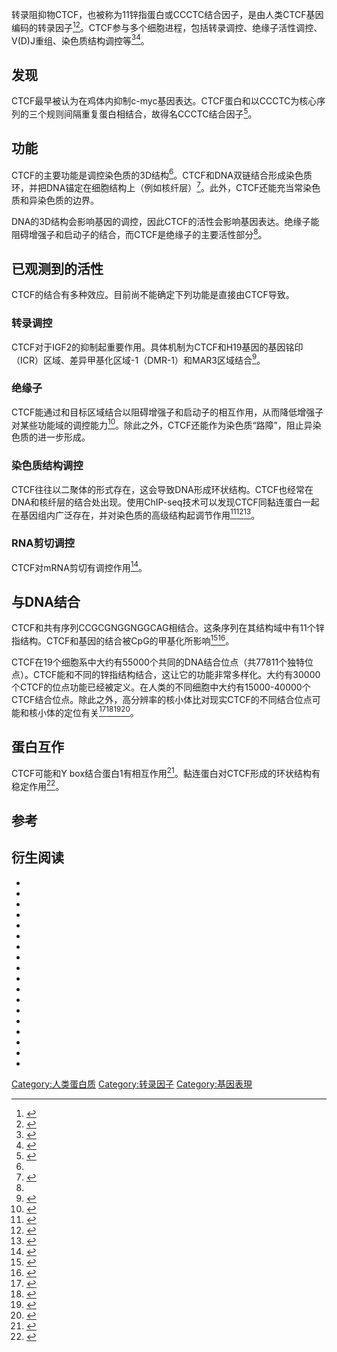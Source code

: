 {{NoteAT|G1=生命科学}}
{{PBB/10664}}

转录阻抑物CTCF，也被称为11锌指蛋白或CCCTC结合因子，是由人类CTCF基因编码的转录因子<ref>{{Cite journal|title=Restriction enzyme map for streptomycete plasmid pUC3|url=https://www.ncbi.nlm.nih.gov/pubmed/231272|last=Malik|first=V. S.|last2=Reusser|first2=F.|date=1979-10|journal=Plasmid|issue=4|volume=2|pages=627–631|issn=0147-619X|pmid=231272|access-date=2018-10-01|archive-date=2018-10-02|archive-url=https://web.archive.org/web/20181002020357/https://www.ncbi.nlm.nih.gov/pubmed/231272|dead-url=no}}</ref><ref>{{Cite journal|title=Evidence of a lack of enteric side-effects induced by DEAE-dextran in man|url=https://www.ncbi.nlm.nih.gov/pubmed/2448833|last=Zuccato|first=E.|last2=Mussini|first2=E.|date=1987-8|journal=Pharmacological Research Communications|issue=8|volume=19|pages=547–553|issn=0031-6989|pmid=2448833|last3=Spignoli|first3=G.|last4=Pupita|first4=F.|access-date=2018-10-01|archive-date=2018-10-02|archive-url=https://web.archive.org/web/20181002020140/https://www.ncbi.nlm.nih.gov/pubmed/2448833|dead-url=no}}</ref>。CTCF参与多个细胞进程，包括转录调控、绝缘子活性调控、V(D)J重组、染色质结构调控等<ref>{{Cite journal|title=[Effect of anesthetized antral mucosa on anti-peristaltic discharge]|url=https://www.ncbi.nlm.nih.gov/pubmed/3444155|last=Ishikawa|first=H.|date=1987-4|journal=Nihon Heikatsukin Gakkai Zasshi|issue=2|volume=23|pages=115–124|issn=0374-3527|pmid=3444155|access-date=2018-10-01|archive-date=2018-10-02|archive-url=https://web.archive.org/web/20181002020454/https://www.ncbi.nlm.nih.gov/pubmed/3444155|dead-url=no}}</ref><ref name="#1">{{Cite journal|title=Difference in extracellular radical release after chemotactic factor and calcium ionophore activation of the oxygen radical-generating system in human neutrophils|url=https://www.ncbi.nlm.nih.gov/pubmed/3040116|last=Dahlgren|first=C.|date=1987-08-19|journal=Biochimica Et Biophysica Acta|issue=1|volume=930|pages=33–38|issn=0006-3002|pmid=3040116|access-date=2018-10-01|archive-date=2018-10-02|archive-url=https://web.archive.org/web/20181002020421/https://www.ncbi.nlm.nih.gov/pubmed/3040116|dead-url=no}}</ref>。

== 发现 ==

CTCF最早被认为在鸡体内抑制c-myc基因表达。CTCF蛋白和以CCCTC为核心序列的三个规则间隔重复蛋白相结合，故得名CCCTC结合因子<ref name=":0">{{Cite journal|title=A novel sequence-specific DNA binding protein which interacts with three regularly spaced direct repeats of the CCCTC-motif in the 5'-flanking sequence of the chicken c-myc gene|url=https://www.ncbi.nlm.nih.gov/pubmed/2284094|last=Lobanenkov|first=V. V.|last2=Nicolas|first2=R. H.|date=1990-12|journal=Oncogene|issue=12|volume=5|pages=1743–1753|issn=0950-9232|pmid=2284094|last3=Adler|first3=V. V.|last4=Paterson|first4=H.|last5=Klenova|first5=E. M.|last6=Polotskaja|first6=A. V.|last7=Goodwin|first7=G. H.|access-date=2018-10-01|archive-date=2018-10-02|archive-url=https://web.archive.org/web/20181002020154/https://www.ncbi.nlm.nih.gov/pubmed/2284094|dead-url=no}}</ref>。

==功能==
CTCF的主要功能是调控染色质的3D结构<ref name="#1"/>。CTCF和DNA双链结合形成染色质环，并把DNA锚定在细胞结构上（例如核纤层）<ref>{{Cite journal|title=Domain organization of human chromosomes revealed by mapping of nuclear lamina interactions|url=https://www.ncbi.nlm.nih.gov/pubmed/18463634|last=Guelen|first=Lars|last2=Pagie|first2=Ludo|date=2008-06-12|journal=Nature|issue=7197|doi=10.1038/nature06947|volume=453|pages=948–951|issn=1476-4687|pmid=18463634|last3=Brasset|first3=Emilie|last4=Meuleman|first4=Wouter|last5=Faza|first5=Marius B.|last6=Talhout|first6=Wendy|last7=Eussen|first7=Bert H.|last8=de Klein|first8=Annelies|last9=Wessels|first9=Lodewyk|access-date=2018-10-01|archive-date=2018-10-02|archive-url=https://web.archive.org/web/20181002064544/https://www.ncbi.nlm.nih.gov/pubmed/18463634|dead-url=no}}</ref>。此外，CTCF还能充当常染色质和异染色质的边界。

DNA的3D结构会影响基因的调控，因此CTCF的活性会影响基因表达。绝缘子能阻碍增强子和启动子的结合，而CTCF是绝缘子的主要活性部分<ref name=":0" />。

== 已观测到的活性 ==

CTCF的结合有多种效应。目前尚不能确定下列功能是直接由CTCF导致。

=== 转录调控 ===
CTCF对于IGF2的抑制起重要作用。具体机制为CTCF和H19基因的基因铭印（ICR）区域、差异甲基化区域-1（DMR-1）和MAR3区域结合<ref>{{Cite journal|title=The many roles of the transcriptional regulator CTCF|url=https://www.ncbi.nlm.nih.gov/pubmed/12897849|last=Dunn|first=Katherine L.|last2=Davie|first2=James R.|date=2003-6|journal=Biochemistry and Cell Biology = Biochimie Et Biologie Cellulaire|issue=3|doi=10.1139/o03-052|volume=81|pages=161–167|issn=0829-8211|pmid=12897849|access-date=2018-10-01|archive-date=2018-10-02|archive-url=https://web.archive.org/web/20181002064507/https://www.ncbi.nlm.nih.gov/pubmed/12897849|dead-url=no}}</ref>。

=== 绝缘子 ===
CTCF能通过和目标区域结合以阻碍增强子和启动子的相互作用，从而降低增强子对某些功能域的调控能力<ref>{{Cite journal|title=[Surgical correction of multivalvular defects in patients who had earlier undergone heart surgery]|url=https://www.ncbi.nlm.nih.gov/pubmed/2612964|last=Malyshev|first=Iu I.|last2=Iarygin|first2=A. S.|date=1989-11|journal=Grudnaia Khirurgiia (Moscow, Russia)|issue=6|pages=17–20|issn=0017-4866|pmid=2612964|last3=Malyshev|first3=M. Iu|access-date=2018-10-01|archive-date=2018-10-02|archive-url=https://web.archive.org/web/20181002020200/https://www.ncbi.nlm.nih.gov/pubmed/2612964|dead-url=no}}</ref>。除此之外，CTCF还能作为染色质“路障”，阻止异染色质的进一步形成。

=== 染色质结构调控 ===
CTCF往往以二聚体的形式存在，这会导致DNA形成环状结构。CTCF也经常在DNA和核纤层的结合处出现。使用ChIP-seq技术可以发现CTCF同黏连蛋白一起在基因组内广泛存在，并对染色质的高级结构起调节作用<ref>{{Cite journal|title=CTCF tethers an insulator to subnuclear sites, suggesting shared insulator mechanisms across species|url=https://www.ncbi.nlm.nih.gov/pubmed/14759373|last=Yusufzai|first=Timur M.|last2=Tagami|first2=Hideaki|date=2004-01-30|journal=Molecular Cell|issue=2|volume=13|pages=291–298|issn=1097-2765|pmid=14759373|last3=Nakatani|first3=Yoshihiro|last4=Felsenfeld|first4=Gary|access-date=2018-10-01|archive-date=2018-10-02|archive-url=https://web.archive.org/web/20181002020245/https://www.ncbi.nlm.nih.gov/pubmed/14759373|dead-url=no}}</ref><ref>{{Cite journal|title=CTCF-dependent enhancer-blocking by alternative chromatin loop formation|url=https://www.ncbi.nlm.nih.gov/pubmed/19074263|last=Hou|first=Chunhui|last2=Zhao|first2=Hui|date=2008-12-23|journal=Proceedings of the National Academy of Sciences of the United States of America|issue=51|doi=10.1073/pnas.0808506106|volume=105|pages=20398–20403|issn=1091-6490|pmc=2629272|pmid=19074263|last3=Tanimoto|first3=Keiji|last4=Dean|first4=Ann|access-date=2018-10-01|archive-date=2018-10-02|archive-url=https://web.archive.org/web/20181002020316/https://www.ncbi.nlm.nih.gov/pubmed/19074263|dead-url=no}}</ref><ref>{{Cite journal|title=Electric shocks are ineffective in treatment of lethal effects of rattlesnake envenomation in mice|url=https://www.ncbi.nlm.nih.gov/pubmed/3438923|last=Johnson|first=E. K.|last2=Kardong|first2=K. V.|date=1987|journal=Toxicon: Official Journal of the International Society on Toxinology|issue=12|volume=25|pages=1347–1349|issn=0041-0101|pmid=3438923|last3=Mackessy|first3=S. P.|access-date=2018-10-01|archive-date=2018-10-02|archive-url=https://web.archive.org/web/20181002020351/https://www.ncbi.nlm.nih.gov/pubmed/3438923|dead-url=no}}</ref>。

=== RNA剪切调控 ===
CTCF对mRNA剪切有调控作用<ref>{{Cite journal|title=CTCF-promoted RNA polymerase II pausing links DNA methylation to splicing|url=https://www.ncbi.nlm.nih.gov/pubmed/21964334|last=Shukla|first=Sanjeev|last2=Kavak|first2=Ersen|date=2011-11-03|journal=Nature|issue=7371|doi=10.1038/nature10442|volume=479|pages=74–79|issn=1476-4687|pmid=21964334|last3=Gregory|first3=Melissa|last4=Imashimizu|first4=Masahiko|last5=Shutinoski|first5=Bojan|last6=Kashlev|first6=Mikhail|last7=Oberdoerffer|first7=Philipp|last8=Sandberg|first8=Rickard|last9=Oberdoerffer|first9=Shalini|access-date=2018-10-01|archive-date=2018-10-02|archive-url=https://web.archive.org/web/20181002020244/https://www.ncbi.nlm.nih.gov/pubmed/21964334|dead-url=no}}</ref>。

== 与DNA结合 ==
CTCF和共有序列CCGCGNGGNGGCAG相结合。这条序列在其结构域中有11个锌指结构。CTCF和基因的结合被CpG的甲基化所影响<ref>{{Cite journal|title=[Nursing--a new future]|url=https://www.ncbi.nlm.nih.gov/pubmed/2572726|last=Kroeker|first=L.|date=1989-9|journal=Krankenpflege (Frankfurt Am Main, Germany)|issue=9|volume=43|pages=426–429|issn=0944-9183|pmid=2572726|access-date=2018-10-01|archive-date=2018-10-02|archive-url=https://web.archive.org/web/20181002020236/https://www.ncbi.nlm.nih.gov/pubmed/2572726|dead-url=no}}</ref><ref>{{Cite journal|title=Methylation of a CTCF-dependent boundary controls imprinted expression of the Igf2 gene|url=https://www.ncbi.nlm.nih.gov/pubmed/10839546|last=Bell|first=A. C.|last2=Felsenfeld|first2=G.|date=2000-05-25|journal=Nature|issue=6785|doi=10.1038/35013100|volume=405|pages=482–485|issn=0028-0836|pmid=10839546|access-date=2018-10-01|archive-date=2018-10-02|archive-url=https://web.archive.org/web/20181002020211/https://www.ncbi.nlm.nih.gov/pubmed/10839546|dead-url=no}}</ref>。

CTCF在19个细胞系中大约有55000个共同的DNA结合位点（共77811个独特位点）。CTCF能和不同的锌指结构结合，这让它的功能非常多样化。大约有30000个CTCF的位点功能已经被定义。在人类的不同细胞中大约有15000-40000个CTCF结合位点。除此之外，高分辨率的核小体比对现实CTCF的不同结合位点可能和核小体的定位有关<ref>{{Cite journal|title=[Morphological diagnosis of chronic bronchitis in patients with tuberculosis of the lungs]|url=https://www.ncbi.nlm.nih.gov/pubmed/1852749|last=Gomoliako|first=I. V.|date=1991|journal=Problemy Tuberkuleza|issue=4|pages=64–68|issn=0032-9533|pmid=1852749|access-date=2018-10-01|archive-date=2018-10-02|archive-url=https://web.archive.org/web/20181002020153/https://www.ncbi.nlm.nih.gov/pubmed/1852749|dead-url=no}}</ref><ref>{{Cite journal|title=[Severe impalement injury with primary surgical, gynecologic and urologic management]|url=https://www.ncbi.nlm.nih.gov/pubmed/2238977|last=Reiher|first=H.|last2=Peschke|first2=G.|date=1990|journal=Zentralblatt Fur Chirurgie|issue=16|volume=115|pages=1041–1043|issn=0044-409X|pmid=2238977|last3=May|first3=G.|last4=Göbel|first4=U.|last5=Randow|first5=H.|access-date=2018-10-01|archive-date=2018-10-02|archive-url=https://web.archive.org/web/20181002020207/https://www.ncbi.nlm.nih.gov/pubmed/2238977|dead-url=no}}</ref><ref>{{Cite journal|title=Spontaneous EEG spikes in the normal hippocampus. II. Relations to synchronous burst discharges|url=https://www.ncbi.nlm.nih.gov/pubmed/2453330|last=Suzuki|first=S. S.|last2=Smith|first2=G. K.|date=1988-6|journal=Electroencephalography and Clinical Neurophysiology|issue=6|volume=69|pages=532–540|issn=0013-4694|pmid=2453330|access-date=2018-10-01|archive-date=2018-10-02|archive-url=https://web.archive.org/web/20181002020238/https://www.ncbi.nlm.nih.gov/pubmed/2453330|dead-url=no}}</ref><ref>{{Cite journal|title=Genome-wide nucleosome positioning during embryonic stem cell development|url=https://www.ncbi.nlm.nih.gov/pubmed/23085715|last=Teif|first=Vladimir B.|last2=Vainshtein|first2=Yevhen|date=2012-11|journal=Nature Structural & Molecular Biology|issue=11|doi=10.1038/nsmb.2419|volume=19|pages=1185–1192|issn=1545-9985|pmid=23085715|last3=Caudron-Herger|first3=Maïwen|last4=Mallm|first4=Jan-Philipp|last5=Marth|first5=Caroline|last6=Höfer|first6=Thomas|last7=Rippe|first7=Karsten|access-date=2018-10-01|archive-date=2018-10-02|archive-url=https://web.archive.org/web/20181002020304/https://www.ncbi.nlm.nih.gov/pubmed/23085715|dead-url=no}}</ref>。

==蛋白互作==
CTCF可能和Y box结合蛋白1有相互作用<ref>{{Cite journal|title=Physical and functional interaction between two pluripotent proteins, the Y-box DNA/RNA-binding factor, YB-1, and the multivalent zinc finger factor, CTCF|url=https://www.ncbi.nlm.nih.gov/pubmed/10906122|last=Chernukhin|first=I. V.|last2=Shamsuddin|first2=S.|date=2000-09-22|journal=The Journal of Biological Chemistry|issue=38|doi=10.1074/jbc.M001538200|volume=275|pages=29915–29921|issn=0021-9258|pmid=10906122|last3=Robinson|first3=A. F.|last4=Carne|first4=A. F.|last5=Paul|first5=A.|last6=El-Kady|first6=A. I.|last7=Lobanenkov|first7=V. V.|last8=Klenova|first8=E. M.|access-date=2018-10-01|archive-date=2018-10-02|archive-url=https://web.archive.org/web/20181002020458/https://www.ncbi.nlm.nih.gov/pubmed/10906122|dead-url=no}}</ref>。黏连蛋白对CTCF形成的环状结构有稳定作用<ref>{{Cite journal|title=Mediator and cohesin connect gene expression and chromatin architecture|url=https://www.ncbi.nlm.nih.gov/pubmed/20720539|last=Kagey|first=Michael H.|last2=Newman|first2=Jamie J.|date=2010-09-23|journal=Nature|issue=7314|doi=10.1038/nature09380|volume=467|pages=430–435|issn=1476-4687|pmc=2953795|pmid=20720539|last3=Bilodeau|first3=Steve|last4=Zhan|first4=Ye|last5=Orlando|first5=David A.|last6=van Berkum|first6=Nynke L.|last7=Ebmeier|first7=Christopher C.|last8=Goossens|first8=Jesse|last9=Rahl|first9=Peter B.|access-date=2018-10-01|archive-date=2018-10-02|archive-url=https://web.archive.org/web/20181002020446/https://www.ncbi.nlm.nih.gov/pubmed/20720539|dead-url=no}}</ref>。

==参考==
{{Reflist|2}}

==衍生阅读==
{{refbegin |2}}
*{{cite journal  | author=Ohlsson R, Renkawitz R, Lobanenkov V |title=CTCF is a uniquely versatile transcription regulator linked to epigenetics and disease | url=https://archive.org/details/sim_trends-in-genetics_2001-09_17_9/page/520 |journal=Trends Genet. |volume=17 |issue= 9 |pages= 520–7 |year= 2001 |pmid= 11525835 |doi=10.1016/S0168-9525(01)02366-6  }}
*{{cite journal  | author=Klenova EM, Morse HC, Ohlsson R, Lobanenkov VV |title=The novel BORIS + CTCF gene family is uniquely involved in the epigenetics of normal biology and cancer |journal=Semin. Cancer Biol. |volume=12 |issue= 5 |pages= 399–414 |year= 2003 |pmid= 12191639 |doi=10.1016/S1044-579X(02)00060-3  }}
*{{cite journal  | author=Kuhn EJ, Geyer PK |title=Genomic insulators: connecting properties to mechanism |journal=Curr. Opin. Cell Biol. |volume=15 |issue= 3 |pages= 259–65 |year= 2004 |pmid= 12787766 |doi=10.1016/S0955-0674(03)00039-5  }}
*{{cite journal  | author=Recillas-Targa F, De La Rosa-Velázquez IA, Soto-Reyes E, Benítez-Bribiesca L |title=Epigenetic boundaries of tumour suppressor gene promoters: the CTCF connection and its role in carcinogenesis |journal=J. Cell. Mol. Med. |volume=10 |issue= 3 |pages= 554–68 |year= 2007 |pmid= 16989720 |doi=10.1111/j.1582-4934.2006.tb00420.x  }}
*{{cite journal  | author=Vostrov AA, Quitschke WW |title=The zinc finger protein CTCF binds to the APBbeta domain of the amyloid beta-protein precursor promoter. Evidence for a role in transcriptional activation |journal=J. Biol. Chem. |volume=272 |issue= 52 |pages= 33353–9 |year= 1998 |pmid= 9407128 |doi=10.1074/jbc.272.52.33353  }}
*{{cite journal  | author=Filippova GN, Lindblom A, Meincke LJ, ''et al.'' |title=A widely expressed transcription factor with multiple DNA sequence specificity, CTCF, is localized at chromosome segment 16q22.1 within one of the smallest regions of overlap for common deletions in breast and prostate cancers |journal=Genes Chromosomes Cancer |volume=22 |issue= 1 |pages= 26–36 |year= 1998 |pmid= 9591631 |doi=10.1002/(SICI)1098-2264(199805)22:1<26::AID-GCC4>3.0.CO;2-9  }}
*{{cite journal  | author=Bell AC, West AG, Felsenfeld G |title=The protein CTCF is required for the enhancer blocking activity of vertebrate insulators |journal=Cell |volume=98 |issue= 3 |pages= 387–96 |year= 1999 |pmid= 10458613 |doi=10.1016/S0092-8674(00)81967-4  }}
*{{cite journal  | author=Pérez-Juste G, García-Silva S, Aranda A |title=An element in the region responsible for premature termination of transcription mediates repression of c-myc gene expression by thyroid hormone in neuroblastoma cells |journal=J. Biol. Chem. |volume=275 |issue= 2 |pages= 1307–14 |year= 2000 |pmid= 10625678 |doi=10.1074/jbc.275.2.1307  }}
*{{cite journal  | author=Lutz M, Burke LJ, Barreto G, ''et al.'' |title=Transcriptional repression by the insulator protein CTCF involves histone deacetylases |journal=Nucleic Acids Res. |volume=28 |issue= 8 |pages= 1707–13 |year= 2000 |pmid= 10734189 |doi=10.1093/nar/28.8.1707  | pmc=102824  }}
*{{cite journal  | author=Bell AC, Felsenfeld G |title=Methylation of a CTCF-dependent boundary controls imprinted expression of the Igf2 gene |journal=Nature |volume=405 |issue= 6785 |pages= 482–5 |year= 2000 |pmid= 10839546 |doi= 10.1038/35013100 }}
*{{cite journal  | author=Hark AT, Schoenherr CJ, Katz DJ, ''et al.'' |title=CTCF mediates methylation-sensitive enhancer-blocking activity at the H19/Igf2 locus |journal=Nature |volume=405 |issue= 6785 |pages= 486–9 |year= 2000 |pmid= 10839547 |doi= 10.1038/35013106 }}
*{{cite journal  | author=Chernukhin IV, Shamsuddin S, Robinson AF, ''et al.'' |title=Physical and functional interaction between two pluripotent proteins, the Y-box DNA/RNA-binding factor, YB-1, and the multivalent zinc finger factor, CTCF |journal=J. Biol. Chem. |volume=275 |issue= 38 |pages= 29915–21 |year= 2000 |pmid= 10906122 |doi= 10.1074/jbc.M001538200 }}
*{{cite journal  | author=Chao W, Huynh KD, Spencer RJ, ''et al.'' |title=CTCF, a candidate trans-acting factor for X-inactivation choice |journal=Science |volume=295 |issue= 5553 |pages= 345–7 |year= 2002 |pmid= 11743158 |doi= 10.1126/science.1065982 }}
*{{cite journal  | author=Dintilhac A, Bernués J |title=HMGB1 interacts with many apparently unrelated proteins by recognizing short amino acid sequences |journal=J. Biol. Chem. |volume=277 |issue= 9 |pages= 7021–8 |year= 2002 |pmid= 11748221 |doi= 10.1074/jbc.M108417200 }}
*{{cite journal  | author=Filippova GN, Qi CF, Ulmer JE, ''et al.'' |title=Tumor-associated zinc finger mutations in the CTCF transcription factor selectively alter tts DNA-binding specificity |journal=Cancer Res. |volume=62 |issue= 1 |pages= 48–52 |year= 2002 |pmid= 11782357 |doi=  }}
*{{cite journal  | author=Jia L, Young MF, Powell J, ''et al.'' |title=Gene expression profile of human bone marrow stromal cells: high-throughput expressed sequence tag sequencing analysis |journal=Genomics |volume=79 |issue= 1 |pages= 7–17 |year= 2002 |pmid= 11827452 |doi= 10.1006/geno.2001.6683 }}
*{{cite journal  | author=Kanduri M, Kanduri C, Mariano P, ''et al.'' |title=Multiple nucleosome positioning sites regulate the CTCF-mediated insulator function of the H19 imprinting control region |journal=Mol. Cell. Biol. |volume=22 |issue= 10 |pages= 3339–44 |year= 2002 |pmid= 11971967 |doi=10.1128/MCB.22.10.3339-3344.2002  | pmc=133793  }}
*{{cite journal  | author=Farrell CM, West AG, Felsenfeld G |title=Conserved CTCF insulator elements flank the mouse and human beta-globin loci | url=https://archive.org/details/sim_molecular-and-cellular-biology_2002-06_22_11/page/3820 |journal=Mol. Cell. Biol. |volume=22 |issue= 11 |pages= 3820–31 |year= 2002 |pmid= 11997516 |doi=10.1128/MCB.22.11.3820-3831.2002  | pmc=133827  }}
{{refend}}
{{转录因子与细胞内受体|g2}}

[[Category:人类蛋白质|Category:人类蛋白质]]
[[Category:转录因子|Category:转录因子]]
[[Category:基因表現|Category:基因表現]]
